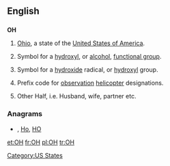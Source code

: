 {{also|oh|óh|öh|애}}
==English==

==={{abbreviation}}===
'''OH'''

# {{US}} [[Ohio]], a state of the [[United States of America]].
# {{organic chemistry}} Symbol for a [[hydroxyl]], or [[alcohol]], [[functional group]].
# {{inorganic chemistry}} Symbol for a [[hydroxide]] radical, or [[hydroxyl]] group.
# {{US|army|aviation}} Prefix code for [[observation]] [[helicopter]] designations.
# {{Internet slang}} Other Half, i.e. Husband, wife, partner etc.

===Anagrams===
* {{alphagram|[[ho#English|ho]]}} , [[Ho#English|Ho]], [[HO#English|HO]]


[[Category:US States]]

[[et:OH]]
[[fr:OH]]
[[pl:OH]]
[[tr:OH]]